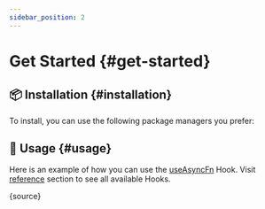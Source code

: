 ```yaml
---
sidebar_position: 2
---
```


# Get Started \{#get-started}

## 📦 Installation \{#installation}

To install, you can use the following package managers you prefer:


<Installation npmName='@shined/react-use' />

## 🎨 Usage \{#usage}

Here is an example of how you can use the [useAsyncFn](/reference/use-async-fn) Hook. Visit [reference](/reference) section to see all available Hooks.


<App />

<RawCode>{source}</RawCode>
